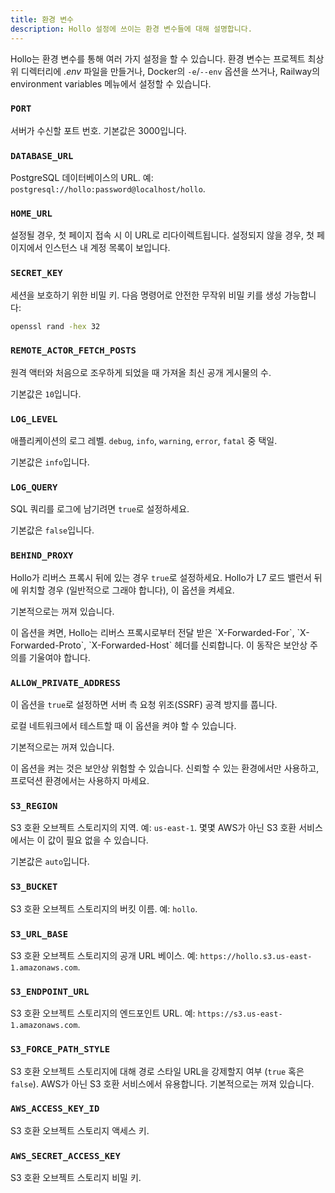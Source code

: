 ```yaml
---
title: 환경 변수
description: Hollo 설정에 쓰이는 환경 변수들에 대해 설명합니다.
---
```



Hollo는 환경 변수를 통해 여러 가지 설정을 할 수 있습니다.
환경 변수는 프로젝트 최상위 디렉터리에 *.env* 파일을 만들거나,
Docker의 `-e`/`--env` 옵션을 쓰거나,
Railway의 environment variables 메뉴에서 설정할 수 있습니다.

### `PORT` <Badge text="선택" /> <Badge text="Railway에서는 안 쓰임" variant="tip" />

서버가 수신할 포트 번호. 기본값은 3000입니다.

### `DATABASE_URL` <Badge text="Railway에서는 안 쓰임" variant="tip" />

PostgreSQL 데이터베이스의 URL. 예: `postgresql://hollo:password@localhost/hollo`.

###  `HOME_URL` <Badge text="선택" />

설정될 경우, 첫 페이지 접속 시 이 URL로 리다이렉트됩니다. 설정되지 않을 경우,
첫 페이지에서 인스턴스 내 계정 목록이 보입니다.

### `SECRET_KEY` <Badge text="Railway에서는 안 쓰임" variant="tip" />

세션을 보호하기 위한 비밀 키.
다음 명령어로 안전한 무작위 비밀 키를 생성 가능합니다:

~~~~ sh frame="none"
openssl rand -hex 32
~~~~

### `REMOTE_ACTOR_FETCH_POSTS` <Badge text="선택" />

원격 액터와 처음으로 조우하게 되었을 때 가져올 최신 공개 게시물의 수.

기본값은 `10`입니다.

### `LOG_LEVEL` <Badge text="선택" />

애플리케이션의 로그 레벨.
`debug`, `info`, `warning`, `error`, `fatal` 중 택일.

기본값은 `info`입니다.

### `LOG_QUERY` <Badge text="선택" />

SQL 쿼리를 로그에 남기려면 `true`로 설정하세요.

기본값은 `false`입니다.

### `BEHIND_PROXY` <Badge text="선택" /> <Badge text="Railway에서는 안 쓰임" variant="tip" />

Hollo가 리버스 프록시 뒤에 있는 경우 `true`로 설정하세요.
Hollo가 L7 로드 밸런서 뒤에 위치할 경우 (일반적으로 그래야 합니다), 이 옵션을 켜세요.

기본적으로는 꺼져 있습니다.

<Aside>
  이 옵션을 켜면, Hollo는 리버스 프록시로부터 전달 받은 `X-Forwarded-For`,
  `X-Forwarded-Proto`, `X-Forwarded-Host` 헤더를 신뢰합니다.
  이 동작은 보안상 주의를 기울여야 합니다.
</Aside>

### `ALLOW_PRIVATE_ADDRESS` <Badge text="선택" />

이 옵션을 `true`로 설정하면 서버 측 요청 위조(SSRF) 공격 방지를 풉니다.

로컬 네트워크에서 테스트할 때 이 옵션을 켜야 할 수 있습니다.

기본적으로는 꺼져 있습니다.

<Aside>
  이 옵션을 켜는 것은 보안상 위험할 수 있습니다. 신뢰할 수 있는 환경에서만 사용하고,
  프로덕션 환경에서는 사용하지 마세요.
</Aside>

### `S3_REGION` <Badge text="선택" />

S3 호환 오브젝트 스토리지의 지역. 예: `us-east-1`.
몇몇 AWS가 아닌 S3 호환 서비스에서는 이 값이 필요 없을 수 있습니다.

기본값은 `auto`입니다.

### `S3_BUCKET`

S3 호환 오브젝트 스토리지의 버킷 이름. 예: `hollo`.

### `S3_URL_BASE`

S3 호환 오브젝트 스토리지의 공개 URL 베이스.
예: `https://hollo.s3.us-east-1.amazonaws.com`.

### `S3_ENDPOINT_URL`

S3 호환 오브젝트 스토리지의 엔드포인트 URL.
예: `https://s3.us-east-1.amazonaws.com`.

### `S3_FORCE_PATH_STYLE`

S3 호환 오브젝트 스토리지에 대해 경로 스타일 URL을 강제할지 여부 (`true` 혹은 `false`).
AWS가 아닌 S3 호환 서비스에서 유용합니다.
기본적으로는 꺼져 있습니다.

### `AWS_ACCESS_KEY_ID`

S3 호환 오브젝트 스토리지 액세스 키.

### `AWS_SECRET_ACCESS_KEY`

S3 호환 오브젝트 스토리지 비밀 키.
